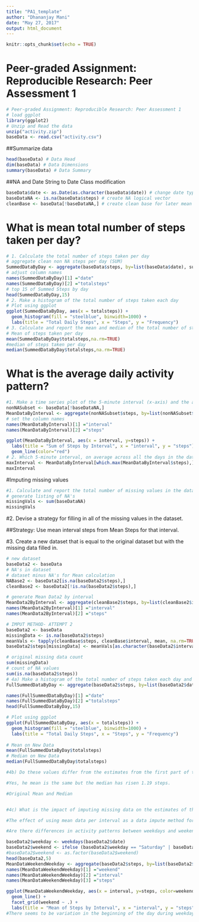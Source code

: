 ---
title: "PA1_template"
author: "Dhananjay Mani"
date: "May 27, 2017"
output: html_document
---

```{r setup, include=FALSE}
knitr::opts_chunk$set(echo = TRUE)
```
# Peer-graded Assignment: Reproducible Research: Peer Assessment 1
```{r}   
# Peer-graded Assignment: Reproducible Research: Peer Assessment 1
# load ggplot
library(ggplot2)
# Unzip and Read the data
unzip("activity.zip")
baseData <- read.csv("activity.csv")
```

##Summarize data
```{r} 
head(baseData) # Data Head
dim(baseData) # Data Dimensions
summary(baseData) # Data Summary
```
##NA and Date String to Date Class modification
```{r} 
baseData$date <- as.Date(as.character(baseData$date)) # change date type to date class 
baseDataNA <- is.na(baseData$steps) # create NA logical vector
cleanBase <- baseData[!baseDataNA,] # create clean base for later mean calculations
```

# What is mean total number of steps taken per day?
```{r}
# 1. Calculate the total number of steps taken per day
# aggregate clean non NA steps per day (SUM)
SummedDataByDay <- aggregate(baseData$steps, by=list(baseData$date), sum)
# adjust column names
names(SummedDataByDay)[1] ="date"
names(SummedDataByDay)[2] ="totalsteps"
# top 15 of Summed Steps by day
head(SummedDataByDay,15)
# 2. Make a histogram of the total number of steps taken each day
# Plot using ggplot
ggplot(SummedDataByDay, aes(x = totalsteps)) +
  geom_histogram(fill = "steelblue", binwidth=1000) +
  labs(title = "Total Daily Steps", x = "Steps", y = "Frequency")
# 3. Calculate and report the mean and median of the total number of steps taken per day
# Mean of steps taken per day
mean(SummedDataByDay$totalsteps,na.rm=TRUE)
#median of steps taken per day
median(SummedDataByDay$totalsteps,na.rm=TRUE)
```
# What is the average daily activity pattern?
```{r}
#1. Make a time series plot of the 5-minute interval (x-axis) and the average number of steps taken, averaged across all days (y-axis)
nonNASubset <- baseData[!baseDataNA,]
MeanDataByInterval <- aggregate(nonNASubset$steps, by=list(nonNASubset$interval), mean)
# set the column names
names(MeanDataByInterval)[1] ="interval"
names(MeanDataByInterval)[2] ="steps"

ggplot(MeanDataByInterval, aes(x = interval, y=steps)) +
  labs(title = "Sum of Steps by Interval", x = "interval", y = "steps")+
  geom_line(color="red") 
# 2. Which 5-minute interval, on average across all the days in the dataset, contains the maximum number of steps?
maxInterval <- MeanDataByInterval[which.max(MeanDataByInterval$steps),]
maxInterval
```
#Imputing missing values
```{r}
#1. Calculate and report the total number of missing values in the dataset (i.e. the total number of rows with NAs)
# generate listing of NA's
missingVals <- sum(baseDataNA)
missingVals
```
#2. Devise a strategy for filling in all of the missing values in the dataset.

##Strategy: Use mean interval steps from Mean Steps for that interval.


#3. Create a new dataset that is equal to the original dataset but with the missing data filled in.
```{r}
# new dataset
baseData2 <- baseData
# NA's in dataset
# dataset minus NA's for Mean calculation
NABase2 <- baseData2[is.na(baseData2$steps),]
cleanBase2 <- baseData2[!is.na(baseData2$steps),]

# generate Mean Data2 by interval
MeanData2ByInterval <- aggregate(cleanBase2$steps, by=list(cleanBase2$interval), sum)
names(MeanData2ByInterval)[1] ="interval"
names(MeanData2ByInterval)[2] ="steps"

# IMPUT METHOD- ATTEMPT 2
baseData2 <- baseData
missingData <- is.na(baseData2$steps)
meanVals <- tapply(cleanBase$steps, cleanBase$interval, mean, na.rm=TRUE, simplify=TRUE)
baseData2$steps[missingData] <- meanVals[as.character(baseData2$interval[missingData])]

# original missing data count
sum(missingData)
# count of NA values
sum(is.na(baseData2$steps))
# 4a) Make a histogram of the total number of steps taken each day and Calculate and report the mean and median total number of steps taken per day.
FullSummedDataByDay <- aggregate(baseData2$steps, by=list(baseData2$date), sum)

names(FullSummedDataByDay)[1] ="date"
names(FullSummedDataByDay)[2] ="totalsteps"
head(FullSummedDataByDay,15)

# Plot using ggplot
ggplot(FullSummedDataByDay, aes(x = totalsteps)) +
  geom_histogram(fill = "steelblue", binwidth=1000) +
  labs(title = "Total Daily Steps", x = "Steps", y = "Frequency")
  
# Mean on New Data
mean(FullSummedDataByDay$totalsteps)
# Median on New Data
median(FullSummedDataByDay$totalsteps)
```
```{r}
#4b) Do these values differ from the estimates from the first part of the assignment?

#Yes, he mean is the same but the median has risen 1.19 steps.

#Original Mean and Median


#4c) What is the impact of imputing missing data on the estimates of the total daily number of steps?

#The effect of using mean data per interval as a data impute method for missing values seems to push overall data towards the mean.

#Are there differences in activity patterns between weekdays and weekends?

baseData2$weekday <- weekdays(baseData2$date)
baseData2$weekend <- ifelse (baseData2$weekday == "Saturday" | baseData2$weekday == "Sunday", "Weekend", "Weekday")
#baseData2$weekend <- as.factor(baseData2$weekend)
head(baseData2,5)
MeanDataWeekendWeekday <- aggregate(baseData2$steps, by=list(baseData2$weekend, baseData2$interval), mean)
names(MeanDataWeekendWeekday)[1] ="weekend"
names(MeanDataWeekendWeekday)[2] ="interval"
names(MeanDataWeekendWeekday)[3] ="steps"

ggplot(MeanDataWeekendWeekday, aes(x = interval, y=steps, color=weekend)) +
  geom_line() +
  facet_grid(weekend ~ .) +
  labs(title = "Mean of Steps by Interval", x = "interval", y = "steps")
#There seems to be variation in the beginning of the day during weekdays, likely due to workplace activities. There seems to be an overall slightly larger incidence of steps during the weekends.

```

